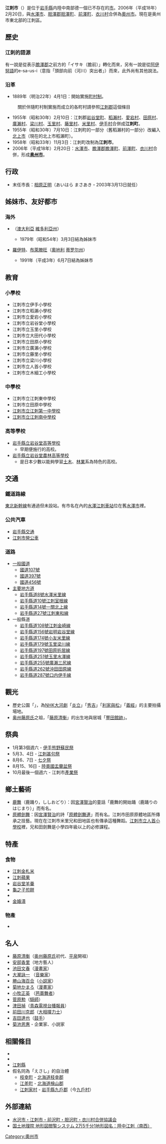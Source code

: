 {{日本都市 (廢除)
| 自治體名 = 江刺市
| 日文原名 = 江刺市
| 平假名 =えさしし
| 羅馬字拼音 = Esashi-shi
| 市章 =[[File:Emblem_of_Esashi,_Iwate.svg|100px]]
| 地圖 = 
| 廢除時間 = 2006年2月20日
| 廢除理由 = 新設合併
| 廢除時處置 =[[水澤市|水澤市]]、'''江刺市'''、[[前澤町|前澤町]]、[[膽澤町|膽澤町]]、[[衣川村|衣川村]]→[[奧州市|奧州市]]
| 現在市 = [[奧州市|奧州市]]
| 都道府縣 =岩手縣
| 支廳 = 
| 編號 = 03212-3
| 自治體 =[[北上市|北上市]]、[[遠野市|遠野市]]、[[水澤市|水澤市]]、<br />[[一關市|一關市]]、[[花卷市|花卷市]]、[[住田町|住田町]]<br />[[金崎町|金崎町]]
| 面積 = 362.50
| 邊界未定 = 
| 人口 = 32,457
| 人口密度 = 
| 統計時間 = 2006年2月1日
| 經度 = 
| 緯度 = 
| 樹 = 
| 花 = 
| 鳥 = 
| 其他象徵物 = 
| 其他象徵 =
| 郵遞區號 = 023-1192
| 所在地 =江刺市大通1番8号
| 電話號碼 =197-35-2111
| 外部連結 = 
| 註記 = 
|}}
'''江刺市'''（{{jpn|j=江刺市|hg=えさしし|rm=Esashi shi|f=y}}）是位于[[岩手縣|岩手縣]]内陸中南部德一個已不存在的[[市|市]]。2006年（平成18年）2月20日，與[[水澤市|水澤市]]、[[胆澤郡|胆澤郡]][[胆澤町|胆澤町]]、[[前澤町|前澤町]]、[[衣川村|衣川村]]合併為[[奧州市|奧州市]]。現在是奥州市東北部的江刺區。

== 歷史 ==
=== 江刺的語源 ===
有一說是從表示[[膽澤郡|膽澤郡]]之前方的「イサキ（膽前）」轉化而來，另有一說是從[[阿伊努語|阿伊努語]]的e-sa-us-i（意指「頭部向前（河川）突出者」）而來，此外尚有其他說法。

=== 沿革 ===
* 1889年（明治22年）4月1日：開始實施[[町村制|町村制]]。
: 關於伴隨町村制實施而成立的各町村請參照[[江刺郡|江刺郡]]這個條目
* 1955年（昭和30年）2月10日：江刺郡[[岩谷堂町|岩谷堂町]]、[[稻瀨村|稻瀨村]]、[[愛宕村_(岩手縣)|愛宕村]]、[[田原村_(岩手縣)|田原村]]、[[廣瀨村_(岩手縣)|廣瀨村]]、[[梁川村_(岩手縣)|梁川村]]、[[玉里村_(岩手縣)|玉里村]]、[[藤里村|藤里村]]、[[米里村_(岩手縣)|米里村]]、[[伊手村|伊手村]]合併成'''江刺町'''。
* 1955年（昭和30年）7月10日：江刺町的一部分（舊稻瀨村的一部分）改編入[[北上市|北上市]]（現在的北上市稻瀨町）。
* 1958年（昭和33年）11月3日：江刺町改制為'''江刺市'''。
* 2006年（平成18年）2月20日：[[水澤市|水澤市]]、[[膽澤郡|膽澤郡]][[膽澤町|膽澤町]]、[[前澤町|前澤町]]、[[衣川村|衣川村]]合併，形成'''[[奥州市|奥州市]]'''。

== 行政 ==
* 末任市長：[[相原正明|相原正明]]（あいはら まさあき・2003年3月13日就任）

== 姊妹市、友好都市 ==
=== 海外 ===
* {{Flagicon|Australia}} {{link-en|雪帕敦|Shepparton}}（[[澳大利亞|澳大利亞]] [[維多利亞州|維多利亞州]]）
** 1979年（昭和54年）3月3日結為姊妹市
* {{Flagicon|Austria}} [[羅伊特_(奧地利)|羅伊特]]、[[布萊滕旺|布萊滕旺]]（[[奧地利|奧地利]] [[蒂罗尔州|蒂罗尔州]]）
** 1991年（平成3年）6月7日結為姊妹市

== 教育 ==
=== 小學校 ===
* 江刺市立伊手小學校
* 江刺市立稻瀨小學校
* 江刺市立愛宕小學校
* 江刺市立岩谷堂小學校
* 江刺市立玉里小學校
* 江刺市立大田代小學校
* 江刺市立田原小學校
* 江刺市立廣瀨小學校
* 江刺市立藤里小學校
* 江刺市立梁川小學校
* 江刺市立人首小學校
* 江刺市立木細工小學校

=== 中學校 ===
* 江刺市立江刺東中學校
* 江刺市立田原中學校
* [[奥州市立江刺第一中學校|江刺市立江刺第一中學校]]
* [[奥州市立江刺南中學校|江刺市立江刺南中學校]]

=== 高等學校 ===
* [[岩手縣立岩谷堂高等學校|岩手縣立岩谷堂高等學校]]
** 早期便施行{{link-ja|綜合學科|総合学科}}的高校。
* [[岩手縣立岩谷堂農林高等學校|岩手縣立岩谷堂農林高等學校]]
** 是日本少數以能夠學習[[土木|土木]]、[[林業|林業]]系為特色的高校。

== 交通 ==
=== 鐵道路線 ===
[[東北新幹線|東北新幹線]]有通過但未設站。有市名在內的[[水澤江刺車站|水澤江刺車站]]位在舊[[水澤市|水澤市]]裡。

=== 公共汽車 ===
* [[岩手縣交通|岩手縣交通]]
* [[江刺市營公車|江刺市營公車]]

=== 道路 ===
* [[一般國道|一般國道]]
** [[國道107號|國道107號]]
** [[國道397號|國道397號]]
** [[國道456號|國道456號]]
* [[主要地方道|主要地方道]]
** [[岩手縣道8號水澤米里線|岩手縣道8號水澤米里線]]
** [[岩手縣道10號江刺室根線|岩手縣道10號江刺室根線]]
** [[岩手縣道14號一關北上線|岩手縣道14號一關北上線]]
** [[岩手縣道27號江刺東和線|岩手縣道27號江刺東和線]]
* 一般縣道
** [[岩手縣道108號江刺金崎線|岩手縣道108號江刺金崎線]]
** [[岩手縣道156號岩明岩谷堂線|岩手縣道156號岩明岩谷堂線]]
** [[岩手縣道174號小友米里線|岩手縣道174號小友米里線]]
** [[岩手縣道179號玉里梁川線|岩手縣道179號玉里梁川線]]
** [[岩手縣道197號田原折居線|岩手縣道197號田原折居線]]
** [[岩手縣道251號玉里水澤線|岩手縣道251號玉里水澤線]]
** [[岩手縣道255號廣瀨三尻線|岩手縣道255號廣瀨三尻線]]
** [[岩手縣道262號沖田田原線|岩手縣道262號沖田田原線]]
** [[岩手縣道287號口内伊手線|岩手縣道287號口内伊手線]]

== 觀光 ==
*歷史公園「{{link-ja|江刺藤原之鄉|えさし藤原の郷}}」，為[[日本放送協會|NHK]][[大河劇|大河劇]]「[[炎立_(大河剧)|炎立]]」「[[秀吉_(大河劇)|秀吉]]」「[[利家與松|利家與松]]」「[[義經_(大河劇)|義經]]」的主要拍攝場地。
*[[奥州藤原氏|奥州藤原氏]]之祖，「[[藤原清衡|藤原清衡]]」的出生地與居城「[[豐田館跡|豐田館跡]]」。

== 祭典 ==
* 1月第3個週六 - [[伊手熊野蘇民祭|伊手熊野蘇民祭]]
* 5月3、4日 - [[江刺甚句祭|江刺甚句祭]]
* 8月6、7日 - [[七夕祭|七夕祭]]
* 8月15、16日 - [[陸奧國盂蘭盆祭|陸奧國盂蘭盆祭]]
* 10月最後一個週六 - 江刺市[[產業祭|產業祭]]

== 鄉土藝術 ==
* [[鹿舞|鹿舞]]（鹿踊り，ししおどり）：因[[宮澤賢治|宮澤賢治]]的童話「鹿舞的開始踊（鹿踊りのはじまり）」而有名。
* [[原體劍舞|原體劍舞]]：因[[宮澤賢治|宮澤賢治]]的詩「[[原體劍舞連|原體劍舞連]]」而有名。江刺市田原原體地區所傳承之技藝。現在在江刺市米里兄和田地區也有傳承這種舞蹈。[[奥州市立人首小學校|江刺市立人首小學校]]裡，兄和田劍舞是小學四年級以上的必修課程。

== 特產 ==
=== 食物 ===
* [[江刺金札米|江刺金札米]]
* [[江刺蘋果|江刺蘋果]]
* [[岩谷堂羊羹|岩谷堂羊羹]]
* [[龜之子煎餅|龜之子煎餅]]
* {{link-ja|蛋麵|卵めん}}
* [[金婚漬|金婚漬]]

=== 物產 ===
* {{link-ja|岩谷堂櫥櫃|岩谷堂箪笥}}

== 名人 ==
* [[藤原清衡|藤原清衡]]（[[奥州藤原氏|奥州藤原氏]]初代、[[平泉|平泉]]開祖）
* [[安部香里|安部香里]]（地方藝人）
* [[池田文春|池田文春]]（[[漫畫家|漫畫家]]）
* [[大瀧詠一|大瀧詠一]] （[[音樂家|音樂家]]）
* [[勝山海百合|勝山海百合]]（[[小説家|小説家]]）
* [[菊地かまろ|菊地かまろ]]（[[漫畫家|漫畫家]]）
* [[小牧正英|小牧正英]] （[[芭蕾舞者|芭蕾舞者]]）
* [[菅原勲|菅原勲]]（[[騎師|騎師]]）
* [[津田禎|津田禎]]（[[青森電視台|青森電視台]][[播報員|播報員]]）　
* [[前田川克郎|前田川克郎]]（[[大相撲|大相撲]][[力士|力士]]）
* [[吉田達也|吉田達也]]（[[鼓手|鼓手]]）
*  [[菊池恩惠|菊池恩惠]] - 企業家、小説家

== 相關條目 ==
* {{link-ja|岩手縣廢除的市町村列表|岩手県の廃止市町村一覧}}
* {{link-ja|過疏地域|過疎地域}}
* [[江刺縣|江刺縣]]
* 假名同為「えさし」的自治體
** [[枝幸町|枝幸町]] - [[北海道|北海道]][[枝幸郡|枝幸郡]]
** [[江差町|江差町]] - [[北海道|北海道]][[檜山郡|檜山郡]]
** [[江刺家村|江刺家村]] - [[岩手縣|岩手縣]][[九戶郡|九戶郡]]（今[[九戶村|九戶村]]）

== 外部連結 ==
* [https://web.archive.org/web/20070219223834/http://www.city.oshu.iwate.jp/gappei/ 水沢市・江刺市・前沢町・胆沢町・衣川村合併協議会]
* [http://watchizu.gsi.go.jp/watchizu.aspx?b=391127.7&l=1411030.3 国土地理院 地形図閲覧システム 2万5千分1地形図名：陸中江刺（南西）] {{Wayback|url=http://watchizu.gsi.go.jp/watchizu.aspx?b=391127.7&l=1411030.3 |date=20070929142434 }}
{{岩手縣}}

[[Category:奧州市|Category:奧州市]]